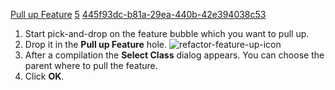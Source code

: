 [[Property:title|Pull up Feature]]
[[Property:weight|5]]
[[Property:uuid|445f93dc-b81a-29ea-440b-42e394038c53]]
# Start pick-and-drop on the feature bubble which you want to pull up.
# Drop it in the '''Pull up Feature''' hole.  [[Image:refactor-feature-up-icon]]  
# After a compilation the '''Select Class''' dialog appears. You can choose the parent where to pull the feature. 
# Click '''OK'''. 




